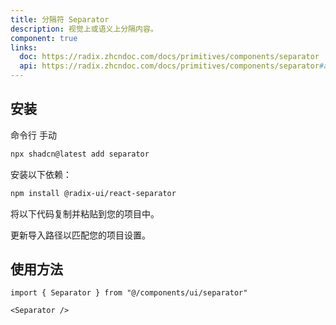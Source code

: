 ```yaml
---
title: 分隔符 Separator
description: 视觉上或语义上分隔内容。
component: true
links:
  doc: https://radix.zhcndoc.com/docs/primitives/components/separator
  api: https://radix.zhcndoc.com/docs/primitives/components/separator#api-reference
---
```


<ComponentPreview name="separator-demo" description="一个分隔符组件。" />

## 安装

<CodeTabs>

<TabsList>
  <TabsTrigger value="cli">命令行</TabsTrigger>
  <TabsTrigger value="manual">手动</TabsTrigger>
</TabsList>
<TabsContent value="cli">

```bash
npx shadcn@latest add separator
```

</TabsContent>

<TabsContent value="manual">

<Steps>
<Step>安装以下依赖：</Step>

```bash
npm install @radix-ui/react-separator
```

<Step>将以下代码复制并粘贴到您的项目中。</Step>

<ComponentSource name="separator" title="components/ui/separator.tsx" />

<Step>更新导入路径以匹配您的项目设置。</Step>

</Steps>

</TabsContent>

</CodeTabs>

## 使用方法

```tsx showLineNumbers
import { Separator } from "@/components/ui/separator"
```

```tsx showLineNumbers
<Separator />
```
